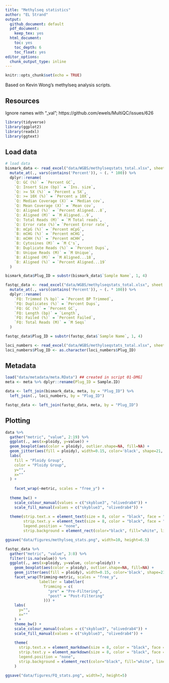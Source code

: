 ```yaml
---
title: "Methylseq statistics"
author: "EL Strand"
output:
  github_document: default
  pdf_document:
    keep_tex: yes
  html_document:
    toc: yes
    toc_depth: 6
    toc_float: yes
editor_options: 
  chunk_output_type: inline
---
```


```r
knitr::opts_chunk$set(echo = TRUE)
```

Based on Kevin Wong's methylseq analysis scripts. 

## Resources 

Ignore names with "_val"; https://github.com/ewels/MultiQC/issues/626

```r
library(tidyverse)
library(ggplot2)
library(readxl)
library(ggtext)
```

## Load data 

```r
# load data
bismark_data <- read_excel("data/WGBS/methylseqstats_total.xlsx", sheet = "Qualimap_Bismark") %>%
  mutate_at(., vars(contains('Percent')), ~ (. * 100)) %>%
  dplyr::rename(
    `Q: GC (%)` = `Percent GC`,
    `Q: Insert Size (bp)` = `Ins. size`,
    `Q: >= 5X (%)` = `Percent ≥ 5X`,
    `Q: >= 10X (%)` = `Percent ≥ 10X`,
    `Q: Median Coverage (X)` = `Median cov`,
    `Q: Mean Coverage (X)` = `Mean cov`,
    `Q: Aligned (%)` = `Percent Aligned...8`,
    `Q: Aligned (M)` = `M Aligned...9`,
    `Q: Total Reads (M)` = `M Total reads`,
    `Q: Error rate (%)`= `Percent Error rate`,
    `B: mCpG (%)` = `Percent mCpG`,
    `B: mCHG (%)` = `Percent mCHG`,
    `B: mCHH (%)` = `Percent mCHH`,
    `B: Cytosines (M)` = `M C's`,
    `B: Duplicate Reads (%)` = `Percent Dups`,
    `B: Unique Reads (M)` = `M Unique`,
    `B: Aligned (M)` = `M Aligned...18`,
    `B: Aligned (%)` = `Percent Aligned...19`
  )

bismark_data$Plug_ID = substr(bismark_data$`Sample Name`, 1, 4)

fastqc_data <- read_excel("data/WGBS/methylseqstats_total.xlsx", sheet = "cutadapt_fastqc") %>%
  mutate_at(., vars(contains('Percent')), ~ (. * 100)) %>%
  dplyr::rename(
    `FQ: Trimmed (% bp)` = `Percent BP Trimmed`,
    `FQ: Duplicates (%)` = `Percent Dups`,
    `FQ: GC (%)` = `Percent GC`,
    `FQ: Length (bp)` = `Length`,
    `FQ: Failed (%)` = `Percent Failed`,
    `FQ: Total Reads (M)` = `M Seqs`
  )

fastqc_data$Plug_ID = substr(fastqc_data$`Sample Name`, 1, 4)

loci_numbers <- read_excel("data/WGBS/methylseqstats_total.xlsx", sheet = "Loci_pre_allfilt")
loci_numbers$Plug_ID <- as.character(loci_numbers$Plug_ID)
```

## Metadata 

```r
load("data/metadata/meta.RData") ## created in script 01-DMG]
meta <- meta %>% dplyr::rename(Plug_ID = Sample.ID)

data <- left_join(bismark_data, meta, by = "Plug_ID") %>% 
  left_join(., loci_numbers, by = "Plug_ID")

fastqc_data <- left_join(fastqc_data, meta, by = "Plug_ID")
```

## Plotting 

```r
data %>% 
  gather("metric", "value", 2:19) %>%
  ggplot(., aes(x=ploidy, y=value)) + 
  geom_boxplot(aes(color = ploidy), outlier.shape=NA, fill=NA) + 
  geom_jitter(aes(fill = ploidy), width=0.15, color='black', shape=21, shape=2, alpha=0.4) +
  labs(
    fill = "Ploidy Group",
    color = "Ploidy Group",
    y="",
    x=""
  ) +
  
    facet_wrap(~metric, scales = "free_y") + 
  
  theme_bw() +
    scale_colour_manual(values = c("skyblue3", "olivedrab4")) +
    scale_fill_manual(values = c("skyblue3", "olivedrab4")) +
  
  theme(strip.text.x = element_text(size = 8, color = "black", face = "bold"),
        strip.text.y = element_text(size = 8, color = "black", face = "bold"),
        legend.position = "none",
        strip.background = element_rect(color="black", fill="white", linewidth=0.5, linetype="solid"))

ggsave("data/figures/methylseq_stats.png", width=10, height=6.5)
```


```r
fastqc_data %>% 
  gather("metric", "value", 3:8) %>%
  filter(!is.na(value)) %>%
  ggplot(., aes(x=ploidy, y=value, color=ploidy)) + 
    geom_boxplot(aes(color = ploidy), outlier.shape=NA, fill=NA) + 
    geom_jitter(aes(fill = ploidy), width=0.15, color='black', shape=21, alpha=0.4) +
    facet_wrap(Trimming~metric, scales = "free_y",
               labeller = labeller(
                 Trimming = c(
                   "pre" = "Pre-Filtering",
                   "post" = "Post-Filtering"
                 ))) +
    labs(
      y="",
      x=""
    ) +
    theme_bw() +
    scale_colour_manual(values = c("skyblue3", "olivedrab4")) +
    scale_fill_manual(values = c("skyblue3", "olivedrab4")) +
  
    theme(
      strip.text.x = element_markdown(size = 8, color = "black", face = "bold"),
      strip.text.y = element_markdown(size = 8, color = "black", face = "bold"),
      legend.position = "none",
      strip.background = element_rect(color="black", fill="white", linewidth=0.5, linetype="solid")
    )

ggsave("data/figures/FQ_stats.png", width=7, height=5)
```








